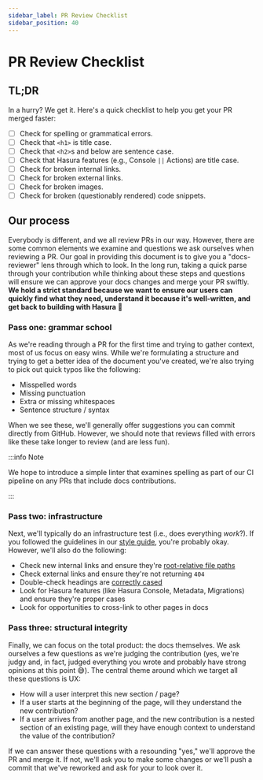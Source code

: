 ```yaml
---
sidebar_label: PR Review Checklist
sidebar_position: 40
---
```


# PR Review Checklist

## TL;DR

In a hurry? We get it. Here's a quick checklist to help you get your PR merged faster:

- [ ] Check for spelling or grammatical errors.
- [ ] Check that `<h1>` is title case.
- [ ] Check that `<h2>`s and below are sentence case.
- [ ] Check that Hasura features (e.g., Console `||` Actions) are title case.
- [ ] Check for broken internal links.
- [ ] Check for broken external links.
- [ ] Check for broken images.
- [ ] Check for broken (questionably rendered) code snippets.

## Our process

Everybody is different, and we all review PRs in our way. However, there are some common elements we examine and
questions we ask ourselves when reviewing a PR. Our goal in providing this document is to give you a "docs-reviewer"
lens through which to look. In the long run, taking a quick parse through your contribution while thinking about these
steps and questions will ensure we can approve your docs changes and merge your PR swiftly. **We hold a strict standard
because we want to ensure our users can quickly find what they need, understand it because it's well-written, and get
back to building with Hasura** 🚀

### Pass one: grammar school

As we're reading through a PR for the first time and trying to gather context, most of us focus on easy wins. While
we're formulating a structure and trying to get a better idea of the document you've created, we're also trying to pick
out quick typos like the following:

- Misspelled words
- Missing punctuation
- Extra or missing whitespaces
- Sentence structure / syntax

When we see these, we'll generally offer suggestions you can commit directly from GitHub. However, we should note that
reviews filled with errors like these take longer to review (and are less fun).

:::info Note

We hope to introduce a simple linter that examines spelling as part of our CI pipeline on any PRs that include docs
contributions.

:::

### Pass two: infrastructure

Next, we'll typically do an infrastructure test (i.e., does everything _work_?). If you followed the guidelines in our
[style guide](/wiki/category/style/), you're probably okay. However, we'll also do the following:

- Check new internal links and ensure they're
  [root-relative file paths](/docusaurus-mdx-guide/page-structure.mdx#references--links)
- Check external links and ensure they're not returning `404`
- Double-check headings are [correctly cased](/style/headings.mdx)
- Look for Hasura features (like Hasura Console, Metadata, Migrations) and ensure they're proper cases
- Look for opportunities to cross-link to other pages in docs

### Pass three: structural integrity

Finally, we can focus on the total product: the docs themselves. We ask ourselves a few questions as we're judging the
contribution (yes, we're judgy and, in fact, judged everything you wrote and probably have strong opinions at this point
😅). The central theme around which we target all these questions is UX:

- How will a user interpret this new section / page?
- If a user starts at the beginning of the page, will they understand the new contribution?
- If a user arrives from another page, and the new contribution is a nested section of an existing page, will they have
  enough context to understand the value of the contribution?

If we can answer these questions with a resounding "yes," we'll approve the PR and merge it. If not, we'll ask you to
make some changes or we'll push a commit that we've reworked and ask for your to look over it.
